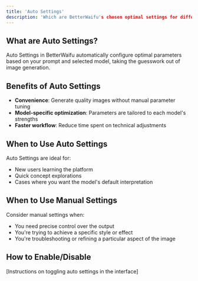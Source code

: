 ```yaml
---
title: 'Auto Settings'
description: 'Which are BetterWaifu's chosen optimal settings for different models?'
---
```


## What are Auto Settings?

Auto Settings in BetterWaifu automatically configure optimal parameters based on your prompt and selected model, taking the guesswork out of image generation.

## Benefits of Auto Settings

- **Convenience**: Generate quality images without manual parameter tuning
- **Model-specific optimization**: Parameters are tailored to each model's strengths
- **Faster workflow**: Reduce time spent on technical adjustments

## When to Use Auto Settings

Auto Settings are ideal for:
- New users learning the platform
- Quick concept explorations
- Cases where you want the model's default interpretation

## When to Use Manual Settings

Consider manual settings when:
- You need precise control over the output
- You're trying to achieve a specific style or effect
- You're troubleshooting or refining a particular aspect of the image

## How to Enable/Disable

[Instructions on toggling auto settings in the interface] 